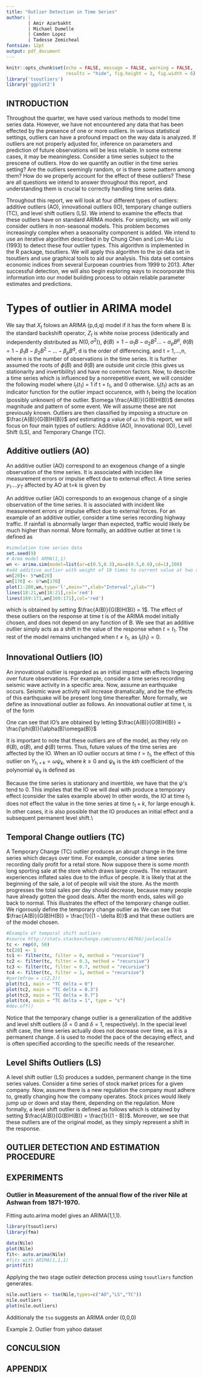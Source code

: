 ```yaml
---
title: "Outlier Detection in Time Series"
author: |
        | Amir Azarbakht
        | Michael Dumelle
        | Camden Lopez
        | Tadesse Zemicheal
fontsize: 12pt
output: pdf_document
---
```

```r
knitr::opts_chunk$set(echo = FALSE, message = FALSE, warning = FALSE,
                      results = "hide", fig.height = 3, fig.width = 6)
library('tsoutliers')
library('ggplot2')
```

## INTRODUCTION

\noindent Throughout the quarter, we have used various methods to model time series data.  However, we have not encountered any data that has been effected by the presence of one or more outliers.  In various statistical settings, outliers can have a profound impact on the way data is analyzed.  If outliers are not properly adjusted for, inference on parameters and prediction of future observations will be less reliable.  In some extreme cases, it may be meaningless.  Consider a time series subject to the prescene of outliers.  How do we quantify an outlier in the time series setting?  Are the outliers seemingly random, or is there some pattern among them? How do we properly account for the effect of these outliers?  These are all questions we intend to answer throughout this report, and understanding them is crucial to correctly handling time series data.

\noindent Throughout this report, we will look at four different types of outliers: additive outliers (AO), innovational outliers (IO), temporary change outliers (TC), and level shift outliers (LS).  We intend to examine the effects that these outliers have on standard ARIMA models.  For simplicity, we will only consider outliers in non-seasonal models.  This problem becomes increasingly complex when a seasonality component is added.  We intend to use an iterative algorithm described in \textit{Joint Estimation of Model Parameters and Outlier Effects in Time Series} by Chung Chen and Lon-Mu Liu (1993) to detect these four outlier types. This algorithm is implemented in the R package, tsoutliers.  We will apply this algorithm to the ipi data set in tsoutliers and use graphical tools to aid our analysis.  This data set contains economic indices from several Eurpoean countries from 1999 to 2013.  After successful detection, we will also begin exploring ways to incoorporate this information into our model building process to obtain reliable parameter estimates and predictions.

# Types of outlier in ARIMA model 

\noindent We say that $X_t$ folows an ARIMA (p,d,q) model if it  has the form
\begin{align} X_t = \frac{\theta(B)}{\phi(B)(1-B)^d}Z_t 
\end{align}
where B is the standard backshift operator, $Z_t$ is white noise process (identically and independently distributed as $N(0,\sigma^2)$), $\phi(B) = 1-\alpha_1B-\alpha_2B^2 ...-\alpha_pB^p$, $\theta(B) = 1-  \beta_1B - \beta_2B^2 -... - \beta_pB^q$, d is the order of differencing, and t = 1,...,n, where n is the number of observations in the time series. It is further assumed the roots of $\phi(B)$ and $\theta(B)$ are outside unit circle (this gives us stationarity and invertibility) and have no common factors. Now, to describe a time series which is influenced by a nonrepetitive event, we will consider the following model
\begin{align} X_t^* = X_t +  \omega \frac{A(B)}{G(B)H(B)}I_1(t_1)
\end{align}
where $I_t(t_1)$ = 1 if t = $t_1$, and 0 otherwise.  $I_t(t_1)$ acts as an indicator function for the outlier impact occurence, with $t_1$ being the location (possibly unknown) of the outlier. $\omega \frac{A(B)}{G(B)H(B)}$ denotes magnitude and pattern of some event.  We will assume these are not previously known.  Outliers are then classified by imposing a structure on    
$\frac{A(B)}{G(B)H(B)}$ and estimating a value of $\omega$.  In this report, we will focus on four main types of outliers: Additive (AO), Innovational (IO), Level Shift (LS), and Temporary Change (TC). 

## Additive outliers (AO)

An additive outlier (AO) correspond to an exogenous change of a single
observation of the time series. It is associated with inciden like measurement
errors or impulse effect due to external effect. A time series $y_1 ....y_T$
affected by AO at t=k is given by

\noindent An additive outlier (AO) corresponds to an exogenous change of a single observation of the time series. It is associated with incident like measurement errors or impulse effect due to external forces.  For an example of an additive outlier, consider a time series recording highway traffic.  If rainfall is abnormally larger than expected, traffic would likely be much higher than normal.  More formally, an additive outlier at time t is defined as 
\begin{align} X_t^* = X_t + \omega I_t(t_1) 
\end{align}

```r
#simulation time series data 
set.seed(9)
# Arma model ARMA(1,1)
wn <- arima.sim(model=list(ar=c(0.5,0.3),ma=c(0.5,0.0),sd=1),200)
#add additive autlier with weight of 10 times to current value at two section 20 and 170
wn[20]<- 5*wn[20]
wn[170] <- 6*wn[170]
plot(1:200,wn,type='l',main="",xlab="Interval",ylab="") 
lines(18:21,wn[18:21],col='red')
lines(169:171,wn[169:171],col='red')
```
\noindent which is obtained by setting $\frac{A(B)}{G(B)H(B)} = 1$.  The effect of  these outliers on the response at time t is \textbf{independent} of the ARIMA model initially chosen, and does not depend on any function of B.  We see that an additive outlier simply acts as a shift in the value of the response when $t = t_1$.  The rest of the model remains unchanged when $t \neq t_1$, as $I_t(t_1) = 0$.


## Innovational Outliers (IO)

\noindent An innovational outlier is regarded as an initial impact with effects lingering over future observations.  For example, consider a time series recording seismic wave activity in a specific area.  Now, assume an earthquake occurs.  Seismic wave activity will increase dramatically, and be the effects of this earthquake will be present long time thereafter. More formally, we define as innovational outlier as follows.
An innovational outlier at time t, is of the form 
\begin{align} X_t^* = (X_t +  \omega I_t(t_1))\frac{\phi(B)}{\alpha(B)\omega(B)}
\end{align}

\noindent One can see that IO's are obtained by letting $\frac{A(B)}{G(B)H(B)} = \frac{\phi(B)}{\alpha(B)\omega(B)}$

\noindent It is important to note that these outliers are \textbf{not independent} of the model, as they rely on $\theta(B)$, $\alpha(B)$, and $\phi(B)$ terms.  Thus, future values of the time series are affected by the IO.  When an IO outlier occurs at time $t = t_1$, the effect of this outlier on $Y_{t_1 + k} = \omega \psi_k$, where $k \geq 0$ and $\psi_k$ is the $kth$ coefficient of the polynomial $\psi_k$ is defined as 

\begin{align} \psi(B) = \frac{\theta(B)}{\alpha(B)\phi(B)} = \psi_0 + \psi_1 B + \psi_2 B^2 + .... + \psi_{max(p,d,q)}B^{max(p,q,d)}, \text{where} \ \psi_0 = 1
\end{align}

Because the time series is stationary and invertible, we have that the $\psi$'s tend to 0.  This implies that the IO we will deal with produce a temporary effect (consider the sales example above)  In other words, the IO at time $t_1$ does not effect the value in the time series at time $t_1 + k$, for large enough $k$.  In other cases, it is also possible that the IO produces an initial effect and a subsequent permanent level shift.\\

## Temporal Change outliers (TC)

\noindent A Temporary Change (TC) outlier produces an abrupt change in the time series which decays over time.  For example, consider a time series recording daily profit for a retail store.  Now suppose there is some month long sporting sale at the store which draws large crowds.  The restaurant experiences inflated sales due to the influx of people.  It is likely that at the beginning of the sale, a lot of people will visit the store.  As the month progresses the total sales per day should decrease, because many people have already gotten the good deals.  After the month ends, sales will go back to normal.  This illustrates the effect of the temporary change outlier.  We rigorously define the temporary change outlier as 
\begin{align} X_t^* = X_t + \frac{\omega I_t(t_1)}{(1 - \delta B)}
\end{align}
We can see that $\frac{A(B)}{G(B)H(B)} = \frac{1}{(1 - \delta B)}$ and that these outliers are \textbf{independent} of the model chosen.

```r
#Example of temporal shift outliers
#source http://stats.stackexchange.com/users/48766/javlacalle
tc <- rep(0, 50)
tc[20] <- 1
tc1 <- filter(tc, filter = 0, method = "recursive")
tc2 <- filter(tc, filter = 0.3, method = "recursive")
tc3 <- filter(tc, filter = 0.7, method = "recursive")
tc4 <- filter(tc, filter = 1, method = "recursive")
#par(mfrow = c(2,2))
plot(tc1, main = "TC delta = 0")
plot(tc2, main = "TC delta = 0.3")
plot(tc3, main = "TC delta = 0.7")
plot(tc4, main = "TC delta = 1", type = "s")
#dev.off()
```

Notice that the temporary change outlier is a generalization of the additive and level shift outliers ($\delta = 0$ and $\delta = 1$, respectively).  In the special level shift case, the time series actually does not decrease over time, as it is a permanent change.  $\delta$ is used to model the pace of the decaying effect, and is often specified according to the specific needs of the researcher.

## Level Shifts Outliers (LS)

\noindent A level shift outlier (LS) produces a sudden, permanent change in the time series values.  Consider a time series of stock market prices for a given company.  Now, assume there is a new regulation the company must adhere to, greatly changing how the company operates.  Stock prices would likely jump up or down and stay there, depending on the regulation.  More formally, a level shift outlier is defined as follows
\begin{align} X_t^* = X_t + \frac{\omega I_t(t_1)}{(1 - B)}
\end{align}
which is obtained by setting $\frac{A(B)}{G(B)H(B)} = \frac{1}{(1 - B)}$.  Moreover, we see that these outliers are \textbf{independent} of the original model, as they simply represent a shift in the response.

## OUTLIER DETECTION AND ESTIMATION PROCEDURE


## EXPERIMENTS 

### Outlier in Measurement of the annual flow of the river Nile at Ashwan from 1871-1970.
Fitting auto.arima model gives an ARIMA(1,1,1).
```r
library(tsoutliers)
library(fma)

data(Nile)
plot(Nile)
fit<- auto.arima(Nile)
#fits with ARIMA(1,1,1)
print(fit)
```
Applying the two stage outleir detection process using `tsoutliers` function generates. 

```r
nile.outliers <- tso(Nile,types=c("AO","LS","TC"))
nile.outliers
plot(nile.outliers)
```

Additionaly the `tso` suggests an ARIMA order (0,0,0)

Example 2. Outlier from yahoo dataset 


## CONCULSION

## APPENDIX

```r

```
